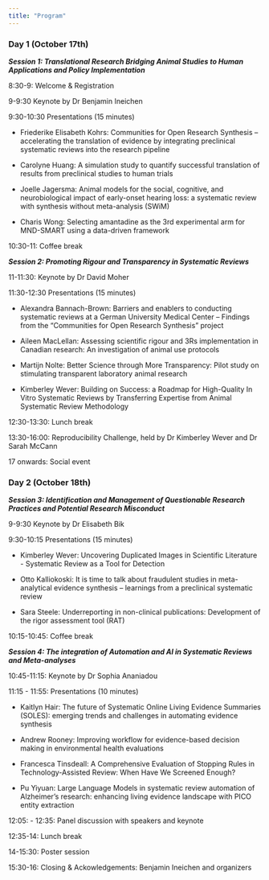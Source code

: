 ```yaml
---
title: "Program"
---
```


### Day 1 (October 17th)

***Session 1: Translational Research Bridging Animal Studies to Human Applications and Policy Implementation***

8:30-9: Welcome & Registration

9-9:30 Keynote by Dr Benjamin Ineichen

9:30-10:30 Presentations (15 minutes)

-   Friederike Elisabeth Kohrs: Communities for Open Research Synthesis – accelerating the translation of evidence by integrating preclinical systematic reviews into the research pipeline

-   Carolyne Huang: A simulation study to quantify successful translation of results from preclinical studies to human trials

-   Joelle Jagersma: Animal models for the social, cognitive, and neurobiological impact of early-onset hearing loss: a systematic review with synthesis without meta-analysis (SWiM)

-   Charis Wong: Selecting amantadine as the 3rd experimental arm for MND-SMART using a data-driven framework

10:30-11: Coffee break

***Session 2: Promoting Rigour and Transparency in Systematic Reviews***

11-11:30: Keynote by Dr David Moher

11:30-12:30 Presentations (15 minutes)

-   Alexandra Bannach-Brown: Barriers and enablers to conducting systematic reviews at a German University Medical Center – Findings from the “Communities for Open Research Synthesis” project

-   Aileen MacLellan: Assessing scientific rigour and 3Rs implementation in Canadian research: An investigation of animal use protocols

-   Martijn Nolte: Better Science through More Transparency: Pilot study on stimulating transparent laboratory animal research

-   Kimberley Wever: Building on Success: a Roadmap for High-Quality In Vitro Systematic Reviews by Transferring Expertise from Animal Systematic Review Methodology

12:30-13:30: Lunch break

13:30-16:00: Reproducibility Challenge, held by Dr Kimberley Wever and Dr Sarah McCann

17 onwards: Social event

### Day 2 (October 18th) 

***Session 3: Identification and Management of Questionable Research Practices and Potential Research Misconduct***

9-9:30 Keynote by Dr Elisabeth Bik

9:30-10:15 Presentations (15 minutes)

-   Kimberley Wever: Uncovering Duplicated Images in Scientific Literature - Systematic Review as a Tool for Detection

-   Otto Kalliokoski: It is time to talk about fraudulent studies in meta-analytical evidence synthesis – learnings from a preclinical systematic review

-   Sara Steele: Underreporting in non-clinical publications: Development of the rigor assessment tool (RAT)

10:15-10:45: Coffee break

***Session 4: The integration of Automation and AI in Systematic Reviews and Meta-analyses***

10:45-11:15: Keynote by Dr Sophia Ananiadou

11:15 - 11:55: Presentations (10 minutes)

-   Kaitlyn Hair: The future of Systematic Online Living Evidence Summaries (SOLES): emerging trends and challenges in automating evidence synthesis

-   Andrew Rooney: Improving workflow for evidence-based decision making in environmental health evaluations

-   Francesca Tinsdeall: A Comprehensive Evaluation of Stopping Rules in Technology-Assisted Review: When Have We Screened Enough?

-   Pu Yiyuan: Large Language Models in systematic review automation of Alzheimer’s research: enhancing living evidence landscape with PICO entity extraction

12:05: - 12:35: Panel discussion with speakers and keynote

12:35-14: Lunch break

14-15:30: Poster session

15:30-16: Closing & Ackowledgements: Benjamin Ineichen and organizers

